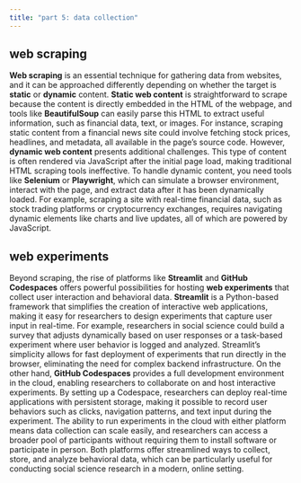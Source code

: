 ```yaml
---
title: "part 5: data collection"
---
```


## web scraping

**Web scraping** is an essential technique for gathering data from websites, and it can be approached differently depending on whether the target is **static** or **dynamic** content. **Static web content** is straightforward to scrape because the content is directly embedded in the HTML of the webpage, and tools like **BeautifulSoup** can easily parse this HTML to extract useful information, such as financial data, text, or images. For instance, scraping static content from a financial news site could involve fetching stock prices, headlines, and metadata, all available in the page's source code. However, **dynamic web content** presents additional challenges. This type of content is often rendered via JavaScript after the initial page load, making traditional HTML scraping tools ineffective. To handle dynamic content, you need tools like **Selenium** or **Playwright**, which can simulate a browser environment, interact with the page, and extract data after it has been dynamically loaded. For example, scraping a site with real-time financial data, such as stock trading platforms or cryptocurrency exchanges, requires navigating dynamic elements like charts and live updates, all of which are powered by JavaScript.

## web experiments

Beyond scraping, the rise of platforms like **Streamlit** and **GitHub Codespaces** offers powerful possibilities for hosting **web experiments** that collect user interaction and behavioral data. **Streamlit** is a Python-based framework that simplifies the creation of interactive web applications, making it easy for researchers to design experiments that capture user input in real-time. For example, researchers in social science could build a survey that adjusts dynamically based on user responses or a task-based experiment where user behavior is logged and analyzed. Streamlit’s simplicity allows for fast deployment of experiments that run directly in the browser, eliminating the need for complex backend infrastructure. On the other hand, **GitHub Codespaces** provides a full development environment in the cloud, enabling researchers to collaborate on and host interactive experiments. By setting up a Codespace, researchers can deploy real-time applications with persistent storage, making it possible to record user behaviors such as clicks, navigation patterns, and text input during the experiment. The ability to run experiments in the cloud with either platform means data collection can scale easily, and researchers can access a broader pool of participants without requiring them to install software or participate in person. Both platforms offer streamlined ways to collect, store, and analyze behavioral data, which can be particularly useful for conducting social science research in a modern, online setting.

